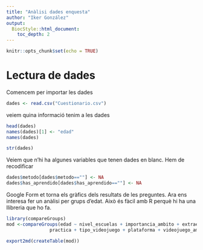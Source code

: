 ```yaml
---
title: "Anàlisi dades enquesta"
author: "Iker González"
output:
  BiocStyle::html_document:
    toc_depth: 2
---
```


```r
knitr::opts_chunk$set(echo = TRUE)
```


# Lectura de dades

Comencem per importar les dades

```r
dades <- read.csv("Cuestionario.csv")
```

veiem quina informació tenim a les dades

```r
head(dades)
names(dades)[1] <- "edad"
names(dades)
```

```r
str(dades)
```

Veiem que n'hi ha algunes variables que tenen dades en blanc. Hem de recodificar

```r
dades$metodo[dades$metodo==""] <- NA
dades$has_aprendido[dades$has_aprendido==""] <- NA
```

Google Form et torna els gràfics dels resultats de les preguntes. Ara ens interesa fer un anàlisi per grups d'edat. Això  és fàcil amb R perquè hi ha una llibreria que ho fa.

```r
library(compareGroups)
mod <-compareGroups(edad ~ nivel_escuelas + importancia_ambito + extraescolar + videojuego +
                practica + tipo_videojuego + plataforma + videojuego_ambito, data = dades)
```

```r
export2md(createTable(mod))
```